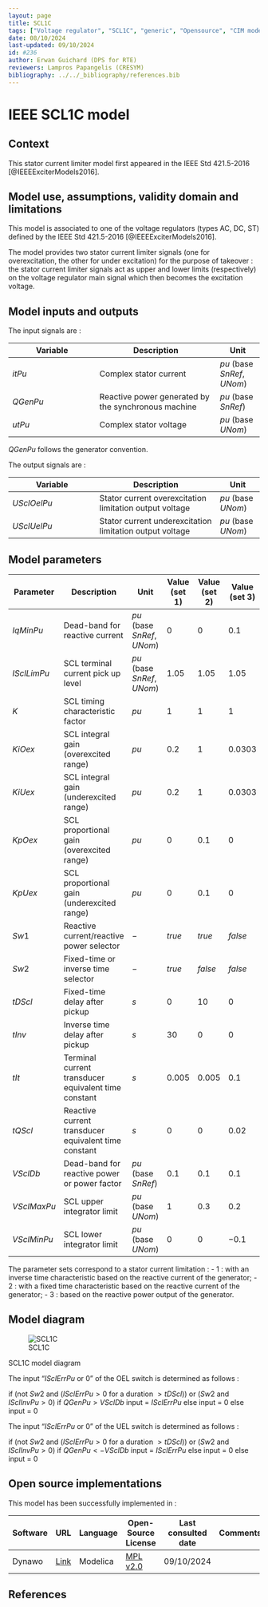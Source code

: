 ```yaml
---
layout: page
title: SCL1C
tags: ["Voltage regulator", "SCL1C", "generic", "Opensource", "CIM model", "RMS", "phasor", "MRL4", "Single phase", "IEEE", "dynawo", "#236"]
date: 08/10/2024
last-updated: 09/10/2024
id: #236
author: Erwan Guichard (DPS for RTE)
reviewers: Lampros Papangelis (CRESYM)
bibliography: ../../_bibliography/references.bib
---
```

# IEEE SCL1C model

## Context

This stator current limiter model first appeared in the IEEE Std 421.5-2016 [@IEEEExciterModels2016].

## Model use, assumptions, validity domain and limitations

This model is associated to one of the voltage regulators (types AC, DC, ST) defined by the IEEE Std 421.5-2016 [@IEEEExciterModels2016].

The model provides two stator current limiter signals (one for overexcitation, the other for under excitation) for the purpose of takeover : the stator current limiter signals act as upper and lower limits (respectively) on the voltage regulator main signal which then becomes the excitation voltage.

## Model inputs and outputs

The input signals are :

| Variable | Description | Unit |
| -------- | ----------- | ---- |
| $itPu$ | Complex stator current | $pu$ (base $SnRef$, $UNom$) |
| $QGenPu$ | Reactive power generated by the synchronous machine | $pu$ (base $SnRef$) |
| $utPu$ | Complex stator voltage | $pu$ (base $UNom$) |

$QGenPu$ follows the generator convention.

The output signals are :

| Variable | Description | Unit |
| -------- | ----------- | ---- |
| $USclOelPu$ | Stator current overexcitation limitation output voltage | $pu$ (base $UNom$) |
| $USclUelPu$ | Stator current underexcitation limitation output voltage | $pu$ (base $UNom$) |

## Model parameters

| Parameter | Description | Unit | Value (set 1) | Value (set 2) | Value (set 3) |
| --------- | ----------- | ---- | ------------- | ------------- | ------------- |
| $IqMinPu$ | Dead-band for reactive current | $pu$ (base $SnRef$, $UNom$) | $0$ | $0$ | $0.1$ |
| $ISclLimPu$ | SCL terminal current pick up level | $pu$ (base $SnRef$, $UNom$) | $1.05$ | $1.05$ | $1.05$ |
| $K$ | SCL timing characteristic factor | $pu$ | $1$ | $1$ | $1$ |
| $KiOex$ | SCL integral gain (overexcited range) | $pu$ | $0.2$ | $1$ | $0.0303$ |
| $KiUex$ | SCL integral gain (underexcited range) | $pu$ | $0.2$ | $1$ | $0.0303$ |
| $KpOex$ | SCL proportional gain (overexcited range) | $pu$ | $0$ | $0.1$ | $0$ |
| $KpUex$ | SCL proportional gain (underexcited range) | $pu$ | $0$ | $0.1$ | $0$ |
| $Sw1$ | Reactive current/reactive power selector | $-$ | $true$ | $true$ | $false$ |
| $Sw2$ | Fixed-time or inverse time selector | $-$ | $true$ | $false$ | $false$ |
| $tDScl$ | Fixed-time delay after pickup | $s$ | $0$ | $10$ | $0$ |
| $tInv$ | Inverse time delay after pickup | $s$ | $30$ | $0$ | $0$ |
| $tIt$ | Terminal current transducer equivalent time constant | $s$ | $0.005$ | $0.005$ | $0.1$ |
| $tQScl$ | Reactive current transducer equivalent time constant | $s$ | $0$ | $0$ | $0.02$ |
| $VSclDb$ | Dead-band for reactive power or power factor | $pu$ (base $SnRef$) | $0.1$ | $0.1$ | $0.1$ |
| $VSclMaxPu$ | SCL upper integrator limit | $pu$ (base $UNom$) | $1$ | $0.3$ | $0.2$ |
| $VSclMinPu$ | SCL lower integrator limit | $pu$ (base $UNom$) | $0$ | $0$ | $-0.1$ |

The parameter sets correspond to a stator current limitation :
- 1 : with an inverse time characteristic based on the reactive current of the generator;
- 2 : with a fixed time characteristic based on the reactive current of the generator;
- 3 : based on the reactive power output of the generator.

## Model diagram

![SCL1C](SCL1C.drawio.svg){#fig-scl1c}

::: {#fig-scl1c}
SCL1C model diagram
:::

The input "$ISclErrPu$ or $0$" of the OEL switch is determined as follows :

if (not $Sw2$ and ($ISclErrPu > 0$ for a duration $> tDScl$)) or ($Sw2$ and $ISclInvPu > 0$)
  if $QGenPu > VSclDb$
    input = $ISclErrPu$
  else
    input = $0$
else
  input = $0$

The input "$ISclErrPu$ or $0$" of the UEL switch is determined as follows :

if (not $Sw2$ and ($ISclErrPu > 0$ for a duration $> tDScl$)) or ($Sw2$ and $ISclInvPu > 0$)
  if $QGenPu < -VSclDb$
    input = $ISclErrPu$
  else
    input = $0$
else
  input = $0$

## Open source implementations

This model has been successfully implemented in :

| Software      | URL | Language | Open-Source License | Last consulted date | Comments |
| ------------- | --- | -------- | ------------------- | ------------------- | -------- |
| Dynawo | [Link](https://github.com/dynawo/dynawo) | Modelica | [MPL v2.0](https://www.mozilla.org/en-US/MPL/2.0/)  | 09/10/2024 |  |

## References

::: {#refs}
::: 

